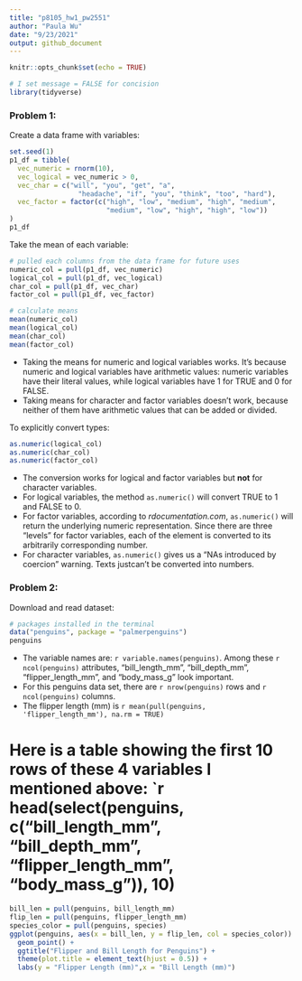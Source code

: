 ```yaml
---
title: "p8105_hw1_pw2551"
author: "Paula Wu"
date: "9/23/2021"
output: github_document
---
```


```r
knitr::opts_chunk$set(echo = TRUE)
```

```r
# I set message = FALSE for concision
library(tidyverse)
```

### **Problem 1**:
Create a data frame with variables:
```r
set.seed(1) 
p1_df = tibble(
  vec_numeric = rnorm(10),
  vec_logical = vec_numeric > 0,
  vec_char = c("will", "you", "get", "a", 
                 "headache", "if", "you", "think", "too", "hard"),
  vec_factor = factor(c("high", "low", "medium", "high", "medium", 
                        "medium", "low", "high", "high", "low"))
)
p1_df
```
Take the mean of each variable:
```r
# pulled each columns from the data frame for future uses
numeric_col = pull(p1_df, vec_numeric)
logical_col = pull(p1_df, vec_logical)
char_col = pull(p1_df, vec_char)
factor_col = pull(p1_df, vec_factor)

# calculate means
mean(numeric_col)
mean(logical_col)
mean(char_col)
mean(factor_col)
```
* Taking the means for numeric and logical variables works. It's because numeric and logical variables have arithmetic values: numeric variables have their literal values, while logical variables have 1 for TRUE and 0 for FALSE.  <br>
* Taking means for character and factor variables doesn't work, because neither of them have arithmetic values that can be added or divided. <br>

To explicitly convert types:
```r
as.numeric(logical_col)
as.numeric(char_col)
as.numeric(factor_col)
```
* The conversion works for logical and factor variables but **not** for character variables. <br>
* For logical variables, the method `as.numeric()` will convert TRUE to 1 and FALSE to 0. <br>
* For factor variables, according to *rdocumentation.com*, `as.numeric()` will return the underlying numeric representation. Since there are three "levels" for factor variables, each of the element is converted to its arbitrarily corresponding number. <br>
* For character variables, `as.numeric()` gives us a "NAs introduced by coercion" warning. Texts justcan't be converted into numbers. <br>


### **Problem 2**:
Download and read dataset:
```r
# packages installed in the terminal
data("penguins", package = "palmerpenguins")
penguins
```

* The variable names are: `r variable.names(penguins)`. Among these `r ncol(penguins)` attributes, "bill_length_mm", "bill_depth_mm", "flipper_length_mm", and "body_mass_g" look important.  <br>
* For this penguins data set, there are `r nrow(penguins)` rows 
and `r ncol(penguins)` columns. <br>
* The flipper length (mm) is 
`r mean(pull(penguins, 'flipper_length_mm'), na.rm = TRUE)`

# Here is a table showing the first 10 rows of these 4 variables I mentioned above: `r head(select(penguins, c("bill_length_mm", "bill_depth_mm", "flipper_length_mm", "body_mass_g")), 10)


```r
bill_len = pull(penguins, bill_length_mm)
flip_len = pull(penguins, flipper_length_mm)
species_color = pull(penguins, species)
ggplot(penguins, aes(x = bill_len, y = flip_len, col = species_color)) + 
  geom_point() + 
  ggtitle("Flipper and Bill Length for Penguins") +
  theme(plot.title = element_text(hjust = 0.5)) +
  labs(y = "Flipper Length (mm)",x = "Bill Length (mm)")
```
